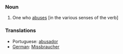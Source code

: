 ===Noun===
#One who [[abuse]]s [in the various senses of the verb]

===Translations===
* Portuguese: [[abusador]]
* [[German]]: [[Missbraucher]]